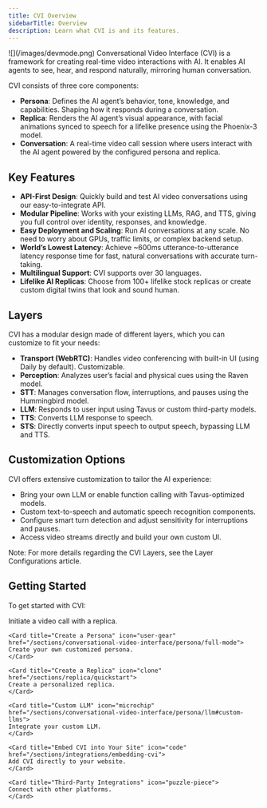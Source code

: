 ```yaml
---
title: CVI Overview
sidebarTitle: Overview
description: Learn what CVI is and its features.
---
```


<Frame>
![](/images/devmode.png)
</Frame>
Conversational Video Interface (CVI) is a framework for creating real-time video interactions with AI. It enables AI agents to see, hear, and respond naturally, mirroring human conversation.

CVI consists of three core components:
- **Persona**: Defines the AI agent’s behavior, tone, knowledge, and capabilities. Shaping how it responds during a conversation.
- **Replica**: Renders the AI agent’s visual appearance, with facial animations synced to speech for a lifelike presence using the Phoenix-3 model.
- **Conversation**: A real-time video call session where users interact with the AI agent powered by the configured persona and replica.


## Key Features

- **API-First Design**: Quickly build and test AI video conversations using our easy-to-integrate API.
- **Modular Pipeline**: Works with your existing LLMs, RAG, and TTS, giving you full control over identity, responses, and knowledge.
- **Easy Deployment and Scaling**: Run AI conversations at any scale. No need to worry about GPUs, traffic limits, or complex backend setup.
- **World’s Lowest Latency**: Achieve ~600ms utterance-to-utterance latency response time for fast, natural conversations with accurate turn-taking.
- **Multilingual Support**: CVI supports over 30 languages.
- **Lifelike AI Replicas**: Choose from 100+ lifelike stock replicas or create custom digital twins that look and sound human.

## Layers
CVI has a modular design made of different layers, which you can customize to fit your needs:
- **Transport (WebRTC)**: Handles video conferencing with built-in UI (using Daily by default). Customizable.
- **Perception**: Analyzes user’s facial and physical cues using the Raven model.
- **STT**: Manages conversation flow, interruptions, and pauses using the Hummingbird model.
- **LLM**: Responds to user input using Tavus or custom third-party models.
- **TTS**: Converts LLM response to speech.
- **STS**: Directly converts input speech to output speech, bypassing LLM and TTS.

## Customization Options
CVI offers extensive customization to tailor the AI experience:
- Bring your own LLM or enable function calling with Tavus-optimized models.
- Custom text-to-speech and automatic speech recognition components.
- Configure smart turn detection and adjust sensitivity for interruptions and pauses.
- Access video streams directly and build your own custom UI.

<Note>
Note: For more details regarding the CVI Layers, see the Layer Configurations article.
</Note>

## Getting Started

To get started with CVI:

<CardGroup cols={2}>
    <Card title="Create a Conversation" icon="comments" href="/sections/conversational-video-interface/conversation/quickstart">
    Initiate a video call with a replica.
    </Card>

    <Card title="Create a Persona" icon="user-gear" href="/sections/conversational-video-interface/persona/full-mode">
    Create your own customized persona.
    </Card>

    <Card title="Create a Replica" icon="clone" href="/sections/replica/quickstart">
    Create a personalized replica.
    </Card>

    <Card title="Custom LLM" icon="microchip" href="/sections/conversational-video-interface/persona/llm#custom-llms">
    Integrate your custom LLM.
    </Card>

    <Card title="Embed CVI into Your Site" icon="code" href="/sections/integrations/embedding-cvi">
    Add CVI directly to your website.
    </Card>

    <Card title="Third-Party Integrations" icon="puzzle-piece">
    Connect with other platforms.
    </Card>
</CardGroup>

